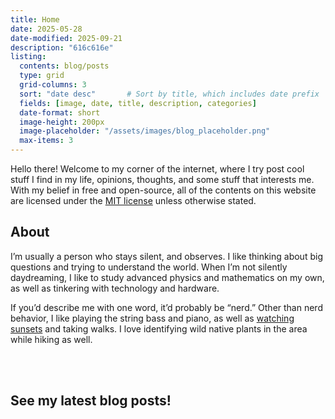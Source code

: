 ```yaml
---
title: Home
date: 2025-05-28
date-modified: 2025-09-21
description: "616c616e"
listing:
  contents: blog/posts
  type: grid
  grid-columns: 3
  sort: "date desc"       # Sort by title, which includes date prefix
  fields: [image, date, title, description, categories]
  date-format: short
  image-height: 200px
  image-placeholder: "/assets/images/blog_placeholder.png"
  max-items: 3
---
```


Hello there! Welcome to my corner of the internet, where I try post cool stuff I find
in my life, opinions, thoughts, and some stuff that interests me. With my belief in
free and open-source, all of the contents on this website are licensed under the [MIT
license](LICENSE.qmd) unless otherwise stated.

## About
I'm usually a person who stays silent, and observes. I like thinking about big
questions and trying to understand the world. When I'm not silently daydreaming,
I like to study advanced physics and mathematics on my own, as well as tinkering
with technology and hardware. 

If you'd describe me with one word, it'd probably be "nerd." Other than nerd behavior, I
like playing the string bass and piano, as well as [watching sunsets](stuffs/sunsets) and taking walks.
I love identifying wild native plants in the area while hiking as well.

<br />
<br />

## See my latest blog posts!